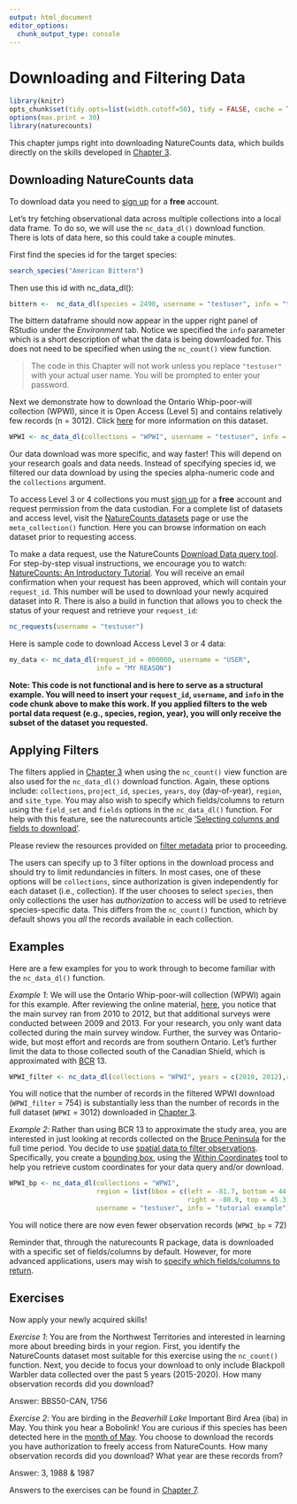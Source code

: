 ```yaml
---
output: html_document
editor_options: 
  chunk_output_type: console
---
```


# Downloading and Filtering Data {#Download4}

```r
library(knitr)
opts_chunk$set(tidy.opts=list(width.cutoff=50), tidy = FALSE, cache = TRUE)
options(max.print = 30)
library(naturecounts)
```

This chapter jumps right into downloading NatureCounts data, which builds directly on the skills developed in [Chapter 3](#Data3).

## Downloading NatureCounts data {#Download4.1}

To download data you need to [sign up](https://naturecounts.ca/nc/default/register.jsp) for a **free** account.

Let's try fetching observational data across multiple collections into a local data frame. To do so, we will use the `nc_data_dl()` download function. There is lots of data here, so this could take a couple minutes.

First find the species id for the target species:

```r
search_species("American Bittern")
```

Then use this id with nc_data_dl():

```r
bittern <-  nc_data_dl(species = 2490, username = "testuser", info = "tutorial example")
```

The bittern dataframe should now appear in the upper right panel of RStudio under the *Environment* tab. Notice we specified the `info` parameter which is a short description of what the data is being downloaded for. This does not need to be specified when using the `nc_count()` view function.

> The code in this Chapter will not work unless you replace `"testuser"` with your actual user name. You will be prompted to enter your password.

Next we demonstrate how to download the Ontario Whip-poor-will collection (WPWI), since it is Open Access (Level 5) and contains relatively few records (n = 3012). Click [here](https://naturecounts.ca/nc/default/datasets.jsp?code=WPWI) for more information on this dataset.

```r
WPWI <- nc_data_dl(collections = "WPWI", username = "testuser", info = "tutorial example")
```

Our data download was more specific, and way faster! This will depend on your research goals and data needs. Instead of specifying species id, we filtered our data download by using the species alpha-numeric code and the `collections` argument.

To access Level 3 or 4 collections you must [sign up](https://naturecounts.ca/nc/default/nc_access_levels.jsp) for a **free** account and request permission from the data custodian. For a complete list of datasets and access level, visit the [NatureCounts datasets](https://naturecounts.ca/nc/default/datasets.jsp) page or use the `meta_collection()` function. Here you can browse information on each dataset prior to requesting access.

To make a data request, use the NatureCounts [Download Data query tool](https://naturecounts.ca/nc/default/searchquery.jsp). For step-by-step visual instructions, we encourage you to watch: [NatureCounts: An Introductory Tutorial](link%20to%20be%20provided). You will receive an email confirmation when your request has been approved, which will contain your `request_id`. This number will be used to download your newly acquired dataset into R. There is also a build in function that allows you to check the status of your request and retrieve your `request_id`:

```r
nc_requests(username = "testuser")
```

Here is sample code to download Access Level 3 or 4 data:

```r

my_data <- nc_data_dl(request_id = 000000, username = "USER",
                      info = "MY REASON")
```

**Note: This code is not functional and is here to serve as a structural example. You will need to insert your `request_id`, `username`, and `info` in the code chunk above to make this work. If you applied filters to the web portal data request (e.g., species, region, year), you will only receive the subset of the dataset you requested.**

## Applying Filters {#Download4.2}

The filters applied in [Chapter 3](#Data3) when using the `nc_count()` view function are also used for the `nc_data_dl()` download function. Again, these options include: `collections`, `project_id`, `species`, `years`, `doy` (day-of-year), `region`, and `site_type`. You may also wish to specify which fields/columns to return using the `field_set` and `fields` options in the `nc_data_dl()` function. For help with this feature, see the naturecounts article ['Selecting columns and fields to download'](https://birdstudiescanada.github.io/naturecounts/articles/selecting-fields.html).

Please review the resources provided on [filter metadata](#Data3.5) prior to proceeding.

The users can specify up to 3 filter options in the download process and should try to limit redundancies in filters. In most cases, one of these options will be `collections`, since authorization is given independently for each dataset (i.e., collection). If the user chooses to select `species`, then only collections the user has *authorization* to access will be used to retrieve species-specific data. This differs from the `nc_count()` function, which by default shows you *all* the records available in each collection.

## Examples {#Download4.3}

Here are a few examples for you to work through to become familiar with the `nc_data_dl()` function.

*Example 1*: We will use the Ontario Whip-poor-will collection (WPWI) again for this example. After reviewing the online material, [here](https://naturecounts.ca/nc/default/datasets.jsp?code=WPWI), you notice that the main survey ran from 2010 to 2012, but that additional surveys were conducted between 2009 and 2013. For your research, you only want data collected during the main survey window. Further, the survey was Ontario-wide, but most effort and records are from southern Ontario. Let's further limit the data to those collected south of the Canadian Shield, which is approximated with [BCR](http://nabci-us.org/assets/images/bcr_map2.jpg) 13.

```r
WPWI_filter <- nc_data_dl(collections = "WPWI", years = c(2010, 2012),region = list(bcr = "13"), username = "testuser", info = "tutorial example")
```

You will notice that the number of records in the filtered WPWI download (`WPWI_filter` = 754) is substantially less than the number of records in the full dataset (`WPWI` = 3012) downloaded in [Chapter 3](#Data3).

*Example 2*: Rather than using BCR 13 to approximate the study area, you are interested in just looking at records collected on the [Bruce Peninsula](https://en.wikipedia.org/wiki/Bruce_Peninsula) for the full time period. You decide to use [spatial data to filter observations](https://birdstudiescanada.github.io/naturecounts/articles/region-spatial.html). Specifically, you create a [bounding box](https://birdstudiescanada.github.io/naturecounts/articles/region-codes.html), using the [Within Coordinates](https://naturecounts.ca/monitoring/georef_rec.jsp?lang=EN) tool to help you retrieve custom coordinates for your data query and/or download.

```r
WPWI_bp <- nc_data_dl(collections = "WPWI", 
                      region = list(bbox = c(left = -81.7, bottom = 44.5, 
                                             right = -80.9, top = 45.3)), 
                      username = "testuser", info = "tutorial example")

```

You will notice there are now even fewer observation records (`WPWI_bp` = 72)

Reminder that, through the naturecounts R package, data is downloaded with a specific set of fields/columns by default. However, for more advanced applications, users may wish to [specify which fields/columns to return](https://birdscanada.github.io/naturecounts/articles/selecting-fields.html).

## Exercises {#Download4.4}

Now apply your newly acquired skills!

*Exercise 1*: You are from the Northwest Territories and interested in learning more about breeding birds in your region. First, you identify the NatureCounts dataset most suitable for this exercise using the `nc_count()` function. Next, you decide to focus your download to only include Blackpoll Warbler data collected over the past 5 years (2015-2020). How many observation records did you download?

Answer: BBS50-CAN, 1756

*Exercise 2*: You are birding in the *Beaverhill Lake* Important Bird Area (iba) in May. You think you hear a Bobolink! You are curious if this species has been detected here in the [month of May](https://www.esrl.noaa.gov/gmd/grad/neubrew/Calendar.jsp). You choose to download the records you have authorization to freely access from NatureCounts. How many observation records did you download? What year are these records from?

Answer: 3, 1988 & 1987

Answers to the exercises can be found in [Chapter 7](#Ans7.2).
